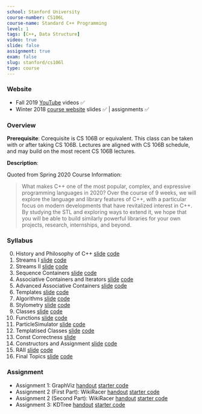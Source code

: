 ```yaml
---
school: Stanford University
course-number: CS106L
course-name: Standard C++ Programming
level: 1
tags: [C++, Data Structure]
video: true
slide: false
assignment: true
exam: false
slug: stanford/cs106l
type: course
---
```



### Website

- Fall 2019 [YouTube](https://www.youtube.com/playlist?list=PLCgD3ws8aVdolCexlz8f3U-RROA0s5jWA) videos ✅
- Winter 2018 [course website](https://web.stanford.edu/class/archive/cs/cs106l/cs106l.1184/index.html) slides ✅ | assignments ✅

### Overview

**Prerequisite**: Corequisite is <Link to="stanford/cs106b">CS 106B</Link> or equivalent. This class can be taken with or after taking CS 106B. Lectures are aligned with CS 106B schedule, and may build on the most recent CS 106B lectures.

**Description**:

Quoted from Spring 2020 Course Information:

> What makes C++ one of the most popular, complex, and expressive programming languages in 2020? Over the course of 9 weeks, we will explore the language and library features of C++, with a particular focus on modern developments that have revitalized interest in C++. By studying the STL and exploring ways to extend it, we hope that you will be able to build similarly powerful libraries for your own projects, research, internships, and beyond.

### Syllabus

0. History and Philosophy of C++ [slide](https://web.stanford.edu/class/archive/cs/cs106l/cs106l.1184/lectures/lecture00/00_Introduction.pdf) [code](https://web.stanford.edu/class/archive/cs/cs106l/cs106l.1184/lectures/lecture00/00_HelloWorld.zip)
1. Streams I [slide](https://web.stanford.edu/class/archive/cs/cs106l/cs106l.1184/lectures/lecture01/01_Streams.pdf) [code](https://web.stanford.edu/class/archive/cs/cs106l/cs106l.1184/lectures/lecture01/01_Streams.zip)
2. Streams II [slide](https://web.stanford.edu/class/archive/cs/cs106l/cs106l.1184/lectures/lecture02/02_Streams_II.pdf) [code](https://web.stanford.edu/class/archive/cs/cs106l/cs106l.1184/lectures/lecture02/02_Streams_II.zip)
3. Sequence Containers [slide](https://web.stanford.edu/class/archive/cs/cs106l/cs106l.1184/lectures/lecture03/03_Sequence_Containers.pdf) [code](https://web.stanford.edu/class/archive/cs/cs106l/cs106l.1184/lectures/lecture03/03_Sequence_Containers.zip)
4. Associative Containers and Iterators [slide](https://web.stanford.edu/class/archive/cs/cs106l/cs106l.1184/lectures/lecture04/04_Associative_Containers.pdf) [code](https://web.stanford.edu/class/archive/cs/cs106l/cs106l.1184/lectures/lecture04/04_Associative_Containers.zip)
5. Advanced Associative Containers [slide](https://web.stanford.edu/class/archive/cs/cs106l/cs106l.1184/lectures/lecture05/05_Adv_Assoc_Containers.pdf) [code](https://web.stanford.edu/class/archive/cs/cs106l/cs106l.1184/lectures/lecture05/05_Adv_Assoc_Containers.zip)
6. Templates [slide](https://web.stanford.edu/class/archive/cs/cs106l/cs106l.1184/lectures/lecture06/06_Templates_and_Iterators.pdf) [code](https://web.stanford.edu/class/archive/cs/cs106l/cs106l.1184/lectures/lecture06/06_Templates_and_Iterators.zip)
7. Algorithms [slide](https://web.stanford.edu/class/archive/cs/cs106l/cs106l.1184/lectures/lecture07/07_Algorithms.pdf) [code](https://web.stanford.edu/class/archive/cs/cs106l/cs106l.1184/lectures/lecture07/07_Algorithms.zip)
8. Stylometry [slide](https://web.stanford.edu/class/archive/cs/cs106l/cs106l.1184/lectures/lecture08/08_Stylometry.pdf) [code](https://web.stanford.edu/class/archive/cs/cs106l/cs106l.1184/lectures/lecture08/08_Stylometry.zip)
9. Classes [slide](https://web.stanford.edu/class/archive/cs/cs106l/cs106l.1184/lectures/lecture09/09_Classes.pdf) [code](https://web.stanford.edu/class/archive/cs/cs106l/cs106l.1184/lectures/lecture09/09_Classes.zip)
10. Functions [slide](https://web.stanford.edu/class/archive/cs/cs106l/cs106l.1184/lectures/lecture10/10_Functions.pdf) [code](https://web.stanford.edu/class/archive/cs/cs106l/cs106l.1184/lectures/lecture10/10_Functions.zip)
11. ParticleSimulator [slide](https://web.stanford.edu/class/archive/cs/cs106l/cs106l.1184/lectures/lecture11/11_ParticleSimulator.pdf) [code](https://web.stanford.edu/class/archive/cs/cs106l/cs106l.1184/lectures/lecture11/11_ParticleSimulator.zip)
12. Templatised Classes [slide](https://web.stanford.edu/class/archive/cs/cs106l/cs106l.1184/lectures/lecture12/12_Templatised_Classes.pdf) [code](https://web.stanford.edu/class/archive/cs/cs106l/cs106l.1184/lectures/lecture12/12_Templatised_Classes.zip)
13. Const Correctness [slide](https://web.stanford.edu/class/archive/cs/cs106l/cs106l.1184/lectures/lecture13/13_Const.pdf)
14. Constructors and Assignment [slide](https://web.stanford.edu/class/archive/cs/cs106l/cs106l.1184/lectures/lecture14/14_Constructors_and_Assignment.pdf) [code](https://web.stanford.edu/class/archive/cs/cs106l/cs106l.1184/lectures/lecture14/14_Constructors_and_Assignment.zip)
15. RAII [slide](https://web.stanford.edu/class/archive/cs/cs106l/cs106l.1184/lectures/lecture15/15_RAII.pdf) [code](https://web.stanford.edu/class/archive/cs/cs106l/cs106l.1184/lectures/lecture15/15_RAII.zip)
16. Final Topics [slide](https://web.stanford.edu/class/archive/cs/cs106l/cs106l.1184/lectures/lecture16/16_Final_Topics.pdf) [code](https://web.stanford.edu/class/archive/cs/cs106l/cs106l.1184/lectures/lecture16/16_Final_Topics.zip)

### Assignment

- Assignment 1: GraphViz [handout](https://web.stanford.edu/class/archive/cs/cs106l/cs106l.1184/handouts/002_assignment_1_graphviz.pdf) [starter code](https://web.stanford.edu/class/archive/cs/cs106l/cs106l.1184/assignments/01_GraphViz.zip)
- Assignment 2 (First Part): WikiRacer [handout](https://web.stanford.edu/class/archive/cs/cs106l/cs106l.1184/handouts/003_assignment_2_wikiracerA.pdf) [starter code](https://web.stanford.edu/class/archive/cs/cs106l/cs106l.1184/assignments/02_WikiRacerLinksA.zip)
- Assignment 2 (Second Part): WikiRacer [handout](https://web.stanford.edu/class/archive/cs/cs106l/cs106l.1184/handouts/004_assignment_2_wikiracerB.pdf) [starter code](https://web.stanford.edu/class/archive/cs/cs106l/cs106l.1184/assignments/02_WikiRacerLinksB.zip)
- Assignment 3: KDTree [handout](https://web.stanford.edu/class/archive/cs/cs106l/cs106l.1184/handouts/005_assignment_3_kdtree.pdf) [starter code](https://web.stanford.edu/class/archive/cs/cs106l/cs106l.1184/assignments/03_KDTree.zip)
